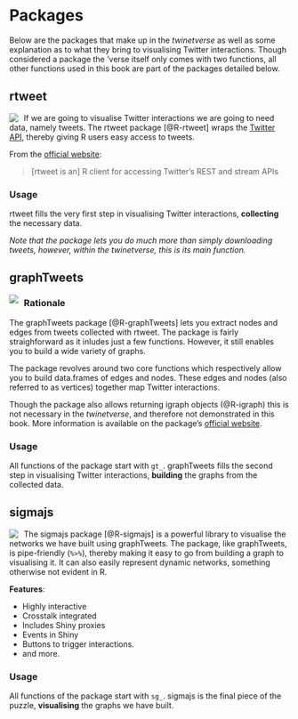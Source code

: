 # Packages {#pkgs}

Below are the packages that make up in the _twinetverse_ as well as some explanation as to what they bring to visualising Twitter interactions. Though considered a package the 'verse itself only comes with two functions, all other functions used in this book are part of the packages detailed below.

## rtweet

<a href="http://rtweet.info/" target="_blank">
<img src="http://rtweet.info/reference/figures/logo.png" align="left" style="max-height:150px;margin-right:2%;"/>
</a>

If we are going to visualise Twitter interactions we are going to need data, namely tweets. The rtweet package [@R-rtweet] wraps the [Twitter API](https://developer.twitter.com/en/docs.html), thereby giving R users easy access to tweets. 

From the [official website](http://rtweet.info):

> [rtweet is an] R client for accessing Twitter's REST and stream APIs

### Usage

rtweet fills the very first step in visualising Twitter interactions, **collecting** the necessary data.

_Note that the package lets you do much more than simply downloading tweets, however, within the twinetverse, this is its main function._

## graphTweets

<a href="http://graphTweets.john-coene.com/" target="_blank">
<img src="http://graphtweets.john-coene.com/logo.png" align="left" style="max-height:150px;margin-right:2%;"/>
</a>

### Rationale

The graphTweets package [@R-graphTweets] lets you extract nodes and edges from tweets collected with rtweet. The package is fairly straighforward as it inludes just a few functions. However, it still enables you to build a wide variety of graphs.

The package revolves around two core functions which respectively allow you to build data.frames of edges and nodes. These edges and nodes (also referred to as vertices) together map Twitter interactions.

Though the package also allows returning igraph objects (@R-igraph) this is not necessary in the _twinetverse_, and therefore not demonstrated in this book. More information is available on the package's [official website](http://graphTweets.john-coene.com/).

### Usage

All functions of the package start with `gt_`. graphTweets fills the second step in visualising Twitter interactions, **building** the graphs from the collected data.

## sigmajs

<a href="http://sigmajs.john-coene.com/" target="_blank">
<img src="http://sigmajs.john-coene.com/reference/figures/logo.png" align="left" style="max-height:150px;margin-right:2%;"/>
</a>

The sigmajs package [@R-sigmajs] is a powerful library to visualise the networks we have built using graphTweets. The package, like graphTweets, is pipe-friendly (`%>%`), thereby making it easy to go from building a graph to visualising it. It can also easily represent dynamic networks, something otherwise not evident in R.

**Features**:

* Highly interactive
* Crosstalk integrated
* Includes Shiny proxies
* Events in Shiny
* Buttons to trigger interactions.
* and more.

### Usage

All functions of the package start with `sg_`. sigmajs is the final piece of the puzzle, **visualising** the graphs we have built.
